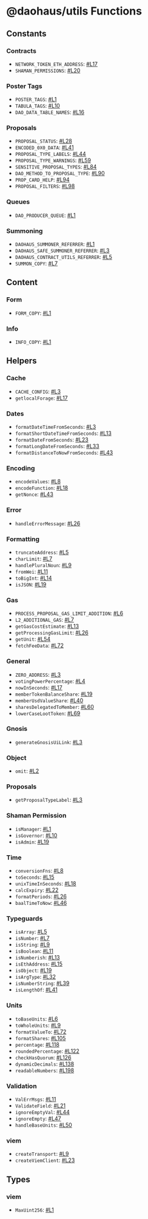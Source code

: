 # @daohaus/utils Functions

## Constants

### Contracts

- `NETWORK_TOKEN_ETH_ADDRESS`: [#L17](https://github.com/HausDAO/monorepo/blob/develop/libs/utils/src/constants/contracts.ts#L17)
- `SHAMAN_PERMISSIONS`: [#L20](https://github.com/HausDAO/monorepo/blob/develop/libs/utils/src/constants/contracts.ts#L20)

### Poster Tags

- `POSTER_TAGS`: [#L1](https://github.com/HausDAO/monorepo/blob/develop/libs/utils/src/constants/posterTags.ts#L1)
- `TABULA_TAGS`: [#L10](https://github.com/HausDAO/monorepo/blob/develop/libs/utils/src/constants/posterTags.ts#L10)
- `DAO_DATA_TABLE_NAMES`: [#L16](https://github.com/HausDAO/monorepo/blob/develop/libs/utils/src/constants/posterTags.ts#L16)

### Proposals

- `PROPOSAL_STATUS`: [#L28](https://github.com/HausDAO/monorepo/blob/develop/libs/utils/src/constants/proposals.ts#L28)
- `ENCODED_0X0_DATA`: [#L41](https://github.com/HausDAO/monorepo/blob/develop/libs/utils/src/constants/proposals.ts#L41)
- `PROPOSAL_TYPE_LABELS`: [#L44](https://github.com/HausDAO/monorepo/blob/develop/libs/utils/src/constants/proposals.ts#L44)
- `PROPOSAL_TYPE_WARNINGS`: [#L59](https://github.com/HausDAO/monorepo/blob/develop/libs/utils/src/constants/proposals.ts#L59)
- `SENSITIVE_PROPOSAL_TYPES`: [#L84](https://github.com/HausDAO/monorepo/blob/develop/libs/utils/src/constants/proposals.ts#L84)
- `DAO_METHOD_TO_PROPOSAL_TYPE`: [#L90](https://github.com/HausDAO/monorepo/blob/develop/libs/utils/src/constants/proposals.ts#L90)
- `PROP_CARD_HELP`: [#L94](https://github.com/HausDAO/monorepo/blob/develop/libs/utils/src/constants/proposals.ts#L94)
- `PROPOSAL_FILTERS`: [#L98](https://github.com/HausDAO/monorepo/blob/develop/libs/utils/src/constants/proposals.ts#L98)

### Queues

- `DAO_PRODUCER_QUEUE`: [#L1](https://github.com/HausDAO/monorepo/blob/develop/libs/utils/src/constants/queues.ts#L1)

### Summoning

- `DAOHAUS_SUMMONER_REFERRER`: [#L1](https://github.com/HausDAO/monorepo/blob/develop/libs/utils/src/constants/summoning.ts#L1)
- `DAOHAUS_SAFE_SUMMONER_REFERRER`: [#L3](https://github.com/HausDAO/monorepo/blob/develop/libs/utils/src/constants/summoning.ts#L3)
- `DAOHAUS_CONTRACT_UTILS_REFERRER`: [#L5](https://github.com/HausDAO/monorepo/blob/develop/libs/utils/src/constants/summoning.ts#L5)
- `SUMMON_COPY`: [#L7](https://github.com/HausDAO/monorepo/blob/develop/libs/utils/src/constants/summoning.ts#L7)

## Content

### Form

- `FORM_COPY`: [#L1](https://github.com/HausDAO/monorepo/blob/develop/libs/utils/src/content/form.ts#L1)

### Info

- `INFO_COPY`: [#L1](https://github.com/HausDAO/monorepo/blob/develop/libs/utils/src/content/info.ts#L1)

## Helpers

### Cache

- `CACHE_CONFIG`: [#L3](https://github.com/HausDAO/monorepo/blob/develop/libs/utils/src/utils/cache.ts#L3)
- `getlocalForage`: [#L17](https://github.com/HausDAO/monorepo/blob/develop/libs/utils/src/utils/cache.ts#L17)

### Dates

- `formatDateTimeFromSeconds`: [#L3](https://github.com/HausDAO/monorepo/blob/develop/libs/utils/src/utils/dates.ts#L3)
- `formatShortDateTimeFromSeconds`: [#L13](https://github.com/HausDAO/monorepo/blob/develop/libs/utils/src/utils/dates.ts#L13)
- `formatDateFromSeconds`: [#L23](https://github.com/HausDAO/monorepo/blob/develop/libs/utils/src/utils/dates.ts#L23)
- `formatLongDateFromSeconds`: [#L33](https://github.com/HausDAO/monorepo/blob/develop/libs/utils/src/utils/dates.ts#L33)
- `formatDistanceToNowFromSeconds`: [#L43](https://github.com/HausDAO/monorepo/blob/develop/libs/utils/src/utils/dates.ts#L43)

### Encoding

- `encodeValues`: [#L8](https://github.com/HausDAO/monorepo/blob/develop/libs/utils/src/utils/encoding.ts#L8)
- `encodeFunction`: [#L18](https://github.com/HausDAO/monorepo/blob/develop/libs/utils/src/utils/encoding.ts#L18)
- `getNonce`: [#L43](https://github.com/HausDAO/monorepo/blob/develop/libs/utils/src/utils/encoding.ts#L43)

### Error

- `handleErrorMessage`: [#L26](https://github.com/HausDAO/monorepo/blob/develop/libs/utils/src/utils/error.ts#L26)

### Formatting

- `truncateAddress`: [#L5](https://github.com/HausDAO/monorepo/blob/develop/libs/utils/src/utils/formatting.ts#L5)
- `charLimit`: [#L7](https://github.com/HausDAO/monorepo/blob/develop/libs/utils/src/utils/formatting.ts#L7)
- `handlePluralNoun`: [#L9](https://github.com/HausDAO/monorepo/blob/develop/libs/utils/src/utils/formatting.ts#L9)
- `fromWei`: [#L11](https://github.com/HausDAO/monorepo/blob/develop/libs/utils/src/utils/formatting.ts#L11)
- `toBigInt`: [#L14](https://github.com/HausDAO/monorepo/blob/develop/libs/utils/src/utils/formatting.ts#L14)
- `isJSON`: [#L19](https://github.com/HausDAO/monorepo/blob/develop/libs/utils/src/utils/formatting.ts#L19)

### Gas

- `PROCESS_PROPOSAL_GAS_LIMIT_ADDITION`: [#L6](https://github.com/HausDAO/monorepo/blob/develop/libs/utils/src/utils/gas.ts#L6)
- `L2_ADDITIONAL_GAS`: [#L7](https://github.com/HausDAO/monorepo/blob/develop/libs/utils/src/utils/gas.ts#L7)
- `getGasCostEstimate`: [#L13](https://github.com/HausDAO/monorepo/blob/develop/libs/utils/src/utils/gas.ts#L13)
- `getProcessingGasLimit`: [#L26](https://github.com/HausDAO/monorepo/blob/develop/libs/utils/src/utils/gas.ts#L26)
- `getUnit`: [#L54](https://github.com/HausDAO/monorepo/blob/develop/libs/utils/src/utils/gas.ts#L54)
- `fetchFeeData`: [#L72](https://github.com/HausDAO/monorepo/blob/develop/libs/utils/src/utils/gas.ts#L72)

### General

- `ZERO_ADDRESS`: [#L3](https://github.com/HausDAO/monorepo/blob/develop/libs/utils/src/utils/general.ts#L3)
- `votingPowerPercentage`: [#L4](https://github.com/HausDAO/monorepo/blob/develop/libs/utils/src/utils/general.ts#L4)
- `nowInSeconds`: [#L17](https://github.com/HausDAO/monorepo/blob/develop/libs/utils/src/utils/general.ts#L17)
- `memberTokenBalanceShare`: [#L19](https://github.com/HausDAO/monorepo/blob/develop/libs/utils/src/utils/general.ts#L19)
- `memberUsdValueShare`: [#L40](https://github.com/HausDAO/monorepo/blob/develop/libs/utils/src/utils/general.ts#L40)
- `sharesDelegatedToMember`: [#L60](https://github.com/HausDAO/monorepo/blob/develop/libs/utils/src/utils/general.ts#L60)
- `lowerCaseLootToken`: [#L69](https://github.com/HausDAO/monorepo/blob/develop/libs/utils/src/utils/general.ts#L69)

### Gnosis

- `generateGnosisUiLink`: [#L3](https://github.com/HausDAO/monorepo/blob/develop/libs/utils/src/utils/gnosis.ts#L3)

### Object

- `omit`: [#L2](https://github.com/HausDAO/monorepo/blob/develop/libs/utils/src/utils/object.ts#L2)

### Proposals

- `getProposalTypeLabel`: [#L3](https://github.com/HausDAO/monorepo/blob/develop/libs/utils/src/utils/proposals.ts#L3)

### Shaman Permission

- `isManager`: [#L1](https://github.com/HausDAO/monorepo/blob/develop/libs/utils/src/utils/shamanPermission.ts#L1)
- `isGovernor`: [#L10](https://github.com/HausDAO/monorepo/blob/develop/libs/utils/src/utils/shamanPermission.ts#L10)
- `isAdmin`: [#L19](https://github.com/HausDAO/monorepo/blob/develop/libs/utils/src/utils/shamanPermission.ts#L19)

### Time

- `conversionFns`: [#L8](https://github.com/HausDAO/monorepo/blob/develop/libs/utils/src/utils/time.ts#L8)
- `toSeconds`: [#L15](https://github.com/HausDAO/monorepo/blob/develop/libs/utils/src/utils/time.ts#L15)
- `unixTimeInSeconds`: [#L18](https://github.com/HausDAO/monorepo/blob/develop/libs/utils/src/utils/time.ts#L18)
- `calcExpiry`: [#L22](https://github.com/HausDAO/monorepo/blob/develop/libs/utils/src/utils/time.ts#L22)
- `formatPeriods`: [#L26](https://github.com/HausDAO/monorepo/blob/develop/libs/utils/src/utils/time.ts#L26)
- `baalTimeToNow`: [#L46](https://github.com/HausDAO/monorepo/blob/develop/libs/utils/src/utils/time.ts#L46)

### Typeguards

- `isArray`: [#L5](https://github.com/HausDAO/monorepo/blob/develop/libs/utils/src/utils/typeguards.ts#L5)
- `isNumber`: [#L7](https://github.com/HausDAO/monorepo/blob/develop/libs/utils/src/utils/typeguards.ts#L7)
- `isString`: [#L9](https://github.com/HausDAO/monorepo/blob/develop/libs/utils/src/utils/typeguards.ts#L9)
- `isBoolean`: [#L11](https://github.com/HausDAO/monorepo/blob/develop/libs/utils/src/utils/typeguards.ts#L11)
- `isNumberish`: [#L13](https://github.com/HausDAO/monorepo/blob/develop/libs/utils/src/utils/typeguards.ts#L13)
- `isEthAddress`: [#L15](https://github.com/HausDAO/monorepo/blob/develop/libs/utils/src/utils/typeguards.ts#L15)
- `isObject`: [#L19](https://github.com/HausDAO/monorepo/blob/develop/libs/utils/src/utils/typeguards.ts#L19)
- `isArgType`: [#L32](https://github.com/HausDAO/monorepo/blob/develop/libs/utils/src/utils/typeguards.ts#L32)
- `isNumberString`: [#L39](https://github.com/HausDAO/monorepo/blob/develop/libs/utils/src/utils/typeguards.ts#L39)
- `isLengthOf`: [#L41](https://github.com/HausDAO/monorepo/blob/develop/libs/utils/src/utils/typeguards.ts#L41)

### Units

- `toBaseUnits`: [#L6](https://github.com/HausDAO/monorepo/blob/develop/libs/utils/src/utils/units.ts#L6)
- `toWholeUnits`: [#L9](https://github.com/HausDAO/monorepo/blob/develop/libs/utils/src/utils/units.ts#L9)
- `formatValueTo`: [#L72](https://github.com/HausDAO/monorepo/blob/develop/libs/utils/src/utils/units.ts#L72)
- `formatShares`: [#L105](https://github.com/HausDAO/monorepo/blob/develop/libs/utils/src/utils/units.ts#L105)
- `percentage`: [#L118](https://github.com/HausDAO/monorepo/blob/develop/libs/utils/src/utils/units.ts#L118)
- `roundedPercentage`: [#L122](https://github.com/HausDAO/monorepo/blob/develop/libs/utils/src/utils/units.ts#L122)
- `checkHasQuorum`: [#L126](https://github.com/HausDAO/monorepo/blob/develop/libs/utils/src/utils/units.ts#L126)
- `dynamicDecimals`: [#L138](https://github.com/HausDAO/monorepo/blob/develop/libs/utils/src/utils/units.ts#L138)
- `readableNumbers`: [#L198](https://github.com/HausDAO/monorepo/blob/develop/libs/utils/src/utils/units.ts#L198)

### Validation

- `ValErrMsgs`: [#L11](https://github.com/HausDAO/monorepo/blob/develop/libs/utils/src/utils/validation.ts#L11)
- `ValidateField`: [#L21](https://github.com/HausDAO/monorepo/blob/develop/libs/utils/src/utils/validation.ts#L21)
- `ignoreEmptyVal`: [#L44](https://github.com/HausDAO/monorepo/blob/develop/libs/utils/src/utils/validation.ts#L44)
- `ignoreEmpty`: [#L47](https://github.com/HausDAO/monorepo/blob/develop/libs/utils/src/utils/validation.ts#L47)
- `handleBaseUnits`: [#L50](https://github.com/HausDAO/monorepo/blob/develop/libs/utils/src/utils/validation.ts#L50)

### viem

- `createTransport`: [#L9](https://github.com/HausDAO/monorepo/blob/develop/libs/utils/src/utils/viem.ts#L9)
- `createViemClient`: [#L23](https://github.com/HausDAO/monorepo/blob/develop/libs/utils/src/utils/viem.ts#L23)

## Types

### viem

- `MaxUint256`: [#L1](https://github.com/HausDAO/monorepo/blob/develop/libs/utils/src/types/viem.ts#L1)
